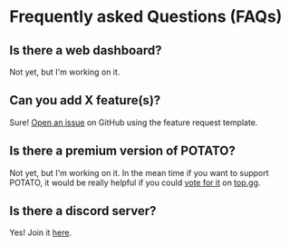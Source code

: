 # Frequently asked Questions (FAQs)

## Is there a web dashboard?

Not yet, but I'm working on it.

## Can you add X feature(s)?

Sure! [Open an issue](https://github.com/edazpotato/POTATO/issues/new) on GitHub using the feature request template.

## Is there a premium version of POTATO?

Not yet, but I'm working on it. In the mean time if you want to support POTATO, it would be really helpful if you could [vote for it](https://top.gg/bot/608921626548895755/vote) on [top.gg](https://top.gg/bot/608921626548895755).

## Is there a discord server?

Yes! Join it [here](/support).
